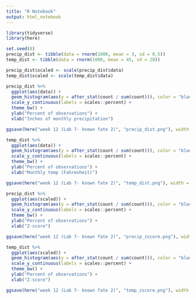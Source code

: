 ```yaml
---
title: "R Notebook"
output: html_notebook
---
```


```r
library(tidyverse)
library(here)
```

```r
set.seed(8)
precip_dist <- tibble(data = rnorm(1000, mean = 3, sd = 0.5))
temp_dist <- tibble(data = rnorm(1000, mean = 45, sd = 20))

precip_dist$scaled <- scale(precip_dist$data)
temp_dist$scaled <- scale(temp_dist$data)
```


```r
precip_dist %>% 
  ggplot(aes(data)) +
  geom_histogram(aes(y = after_stat(count / sum(count))), color = "black", fill = "skyblue", alpha = 0.3) +
  scale_y_continuous(labels = scales::percent) +
  theme_bw() +
  ylab("Percent of observations") +
  xlab("Inches of monthly precipitation")

ggsave(here("week 12 (Lab 7- known fate 2)", "precip_dist.png"), width = 3, height = 3)

temp_dist %>% 
  ggplot(aes(data)) +
  geom_histogram(aes(y = after_stat(count / sum(count))), color = "black", fill = "red", alpha = 0.3) +
  scale_y_continuous(labels = scales::percent) +
  theme_bw() +
  ylab("Percent of observations") +
  xlab("Monthly temp (Fahrenheit)")

ggsave(here("week 12 (Lab 7- known fate 2)", "temp_dist.png"), width = 3, height = 3)
```

```r
precip_dist %>% 
  ggplot(aes(scaled)) +
  geom_histogram(aes(y = after_stat(count / sum(count))), color = "black", fill = "skyblue", alpha = 0.3) +
  scale_y_continuous(labels = scales::percent) +
  theme_bw() +
  ylab("Percent of observations") +
  xlab("Z-score")

ggsave(here("week 12 (Lab 7- known fate 2)", "precip_zscore.png"), width = 3, height = 3)

temp_dist %>% 
  ggplot(aes(scaled)) +
  geom_histogram(aes(y = after_stat(count / sum(count))), color = "black", fill = "red", alpha = 0.3) +
  scale_y_continuous(labels = scales::percent) +
  theme_bw() +
  ylab("Percent of observations") +
  xlab("Z-score")

ggsave(here("week 12 (Lab 7- known fate 2)", "temp_zscore.png"), width = 3, height = 3)
```


